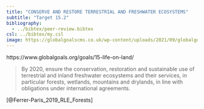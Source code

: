 ```yaml
---
title: "CONSERVE AND RESTORE TERRESTRIAL AND FRESHWATER ECOSYSTEMS"
subtitle: "Target 15.2"
bibliography: 
  - ../bibtex/peer-review.bibtex
csl: ../bibtex/my.csl
image: https://globalgoalscms.co.uk/wp-content/uploads/2021/09/globalgoals_2d7c3a6c-410f-4559-9653-b0f67d6b8184_goal_15.2_rgb_ng.svg
---
```


https://www.globalgoals.org/goals/15-life-on-land/

> By 2020, ensure the conservation, restoration and sustainable use of terrestrial and inland freshwater ecosystems and their services, in particular forests, wetlands, mountains and drylands, in line with obligations under international agreements.

[@Ferrer-Paris_2019_RLE_Forests]